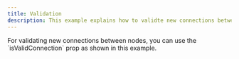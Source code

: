 ```yaml
---
title: Validation
description: This example explains how to validte new connections between nodes.
---
```



<ExampleLayout>
For validating new connections between nodes, you can use the `isValidConnection` prop as shown in this example.

<ExampleViewer codePath="examples/interaction/validation" />

</ExampleLayout>
